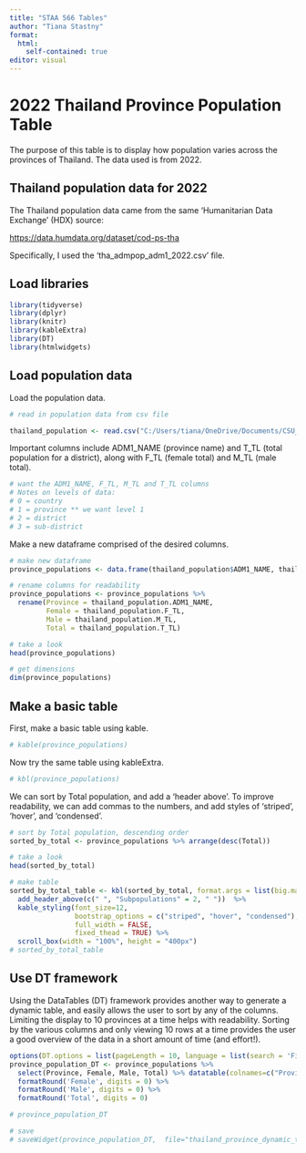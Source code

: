 ```yaml
---
title: "STAA 566 Tables"
author: "Tiana Stastny"
format: 
  html:
    self-contained: true
editor: visual
---
```


# 2022 Thailand Province Population Table

The purpose of this table is to display how population varies across the provinces of Thailand. The data used is from 2022.

## Thailand population data for 2022

The Thailand population data came from the same 'Humanitarian Data Exchange' (HDX) source:

<https://data.humdata.org/dataset/cod-ps-tha>

Specifically, I used the 'tha_admpop_adm1_2022.csv' file.

## Load libraries

```r
library(tidyverse)
library(dplyr)
library(knitr)
library(kableExtra)
library(DT)
library(htmlwidgets)
```

## Load population data

Load the population data.

```r
# read in population data from csv file

thailand_population <- read.csv("C:/Users/tiana/OneDrive/Documents/CSU_STAA_566_Data_Viz/tables-TStas/data/tha_admpop_adm1_2022.csv")
```


Important columns include ADM1_NAME (province name) and T_TL (total population for a district), along with F_TL (female total) and M_TL (male total).

```r
# want the ADM1_NAME, F_TL, M_TL and T_TL columns
# Notes on levels of data:
# 0 = country
# 1 = province ** we want level 1
# 2 = district  
# 3 = sub-district
```

Make a new dataframe comprised of the desired columns.

```r
# make new dataframe
province_populations <- data.frame(thailand_population$ADM1_NAME, thailand_population$F_TL, thailand_population$M_TL, thailand_population$T_TL)

# rename columns for readability
province_populations <- province_populations %>%
  rename(Province = thailand_population.ADM1_NAME,
         Female = thailand_population.F_TL,
         Male = thailand_population.M_TL,
         Total = thailand_population.T_TL)

# take a look
head(province_populations)

# get dimensions
dim(province_populations)
```

## Make a basic table

First, make a basic table using kable.
```r
# kable(province_populations)
```

Now try the same table using kableExtra.
```r
# kbl(province_populations)
```

We can sort by Total population, and add a 'header above'.  To improve readability, we can add commas to the numbers, and add styles of 'striped', 'hover', and 'condensed'.
```r
# sort by Total population, descending order
sorted_by_total <- province_populations %>% arrange(desc(Total))

# take a look
head(sorted_by_total)

# make table
sorted_by_total_table <- kbl(sorted_by_total, format.args = list(big.mark = ",")) %>%
  add_header_above(c(" ", "Subpopulations" = 2, " "))  %>%
  kable_styling(font_size=12,
                bootstrap_options = c("striped", "hover", "condensed"),
                full_width = FALSE,
                fixed_thead = TRUE) %>%
  scroll_box(width = "100%", height = "400px")
# sorted_by_total_table
```

## Use DT framework

Using the DataTables (DT) framework provides another way to generate a dynamic table, and easily allows the user to sort by any of the columns.  Limiting the display to 10 provinces at a time helps with readability.  Sorting by the various columns and only viewing 10 rows at a time provides the user a good overview of the data in a short amount of time (and effort!).
```r
options(DT.options = list(pageLength = 10, language = list(search = 'Filter:')))
province_population_DT <- province_populations %>%
  select(Province, Female, Male, Total) %>% datatable(colnames=c("Province","Female","Male","Total")) %>% 
  formatRound('Female', digits = 0) %>%
  formatRound('Male', digits = 0) %>%
  formatRound('Total', digits = 0)

# province_population_DT

# save
# saveWidget(province_population_DT,  file="thailand_province_dynamic_table.html")
```


